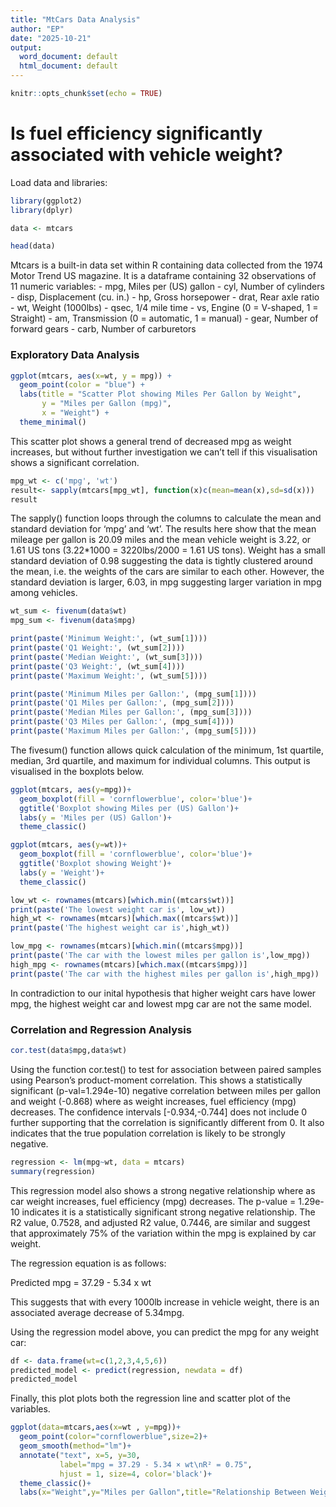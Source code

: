 ---
title: "MtCars Data Analysis"
author: "EP"
date: "2025-10-21"
output:
  word_document: default
  html_document: default
---

```{r setup, include=FALSE}
knitr::opts_chunk$set(echo = TRUE)
```

# Is fuel efficiency significantly associated with vehicle weight?

Load data and libraries:
```{r, include=FALSE}
library(ggplot2)
library(dplyr)

data <- mtcars
```
```{r}
head(data)
```

Mtcars is a built-in data set within R containing data collected from the 1974 Motor Trend US magazine. It is a dataframe containing 32 observations of 11 numeric variables:
 - mpg, Miles per (US) gallon
 - cyl, Number of cylinders
 - disp, Displacement (cu. in.)
 - hp, Gross horsepower
 - drat, Rear axle ratio
 - wt, Weight (1000lbs)
 - qsec, 1/4 mile time
 - vs, Engine (0 = V-shaped, 1 = Straight)
 - am, Transmission (0 = automatic, 1 = manual)
 - gear, Number of forward gears
 - carb, Number of carburetors 

### Exploratory Data Analysis

```{r}
ggplot(mtcars, aes(x=wt, y = mpg)) +
  geom_point(color = "blue") +
  labs(title = "Scatter Plot showing Miles Per Gallon by Weight",
       y = "Miles per Gallon (mpg)",
       x = "Weight") +
  theme_minimal()
```

This scatter plot shows a general trend of decreased mpg as weight increases, but without further investigation we can't tell if this visualisation shows a significant correlation. 

```{r}
mpg_wt <- c('mpg', 'wt')
result<- sapply(mtcars[mpg_wt], function(x)c(mean=mean(x),sd=sd(x)))
result
```

The sapply() function loops through the columns to calculate the mean and standard deviation for 'mpg' and 'wt'. The results here show that the mean mileage per gallon is 20.09 miles and the mean vehicle weight is 3.22, or 1.61 US tons (3.22*1000 = 3220lbs/2000 = 1.61 US tons).
Weight has a small standard deviation of 0.98 suggesting the data is tightly clustered around the mean, i.e. the weights of the cars are similar to each other. However, the standard deviation is larger, 6.03, in mpg suggesting larger variation in mpg among vehicles.

```{r, echo=FALSE}
wt_sum <- fivenum(data$wt)
mpg_sum <- fivenum(data$mpg)

print(paste('Minimum Weight:', (wt_sum[1])))
print(paste('Q1 Weight:', (wt_sum[2])))
print(paste('Median Weight:', (wt_sum[3])))
print(paste('Q3 Weight:', (wt_sum[4])))
print(paste('Maximum Weight:', (wt_sum[5])))

print(paste('Minimum Miles per Gallon:', (mpg_sum[1])))
print(paste('Q1 Miles per Gallon:', (mpg_sum[2])))
print(paste('Median Miles per Gallon:', (mpg_sum[3])))
print(paste('Q3 Miles per Gallon:', (mpg_sum[4])))
print(paste('Maximum Miles per Gallon:', (mpg_sum[5])))
```
The fivesum() function allows quick calculation of the minimum, 1st quartile, median, 3rd quartile, and maximum for individual columns. This output is visualised in the boxplots below. 
```{r}
ggplot(mtcars, aes(y=mpg))+
  geom_boxplot(fill = 'cornflowerblue', color='blue')+
  ggtitle('Boxplot showing Miles per (US) Gallon')+
  labs(y = 'Miles per (US) Gallon')+
  theme_classic()
```

```{r}
ggplot(mtcars, aes(y=wt))+
  geom_boxplot(fill = 'cornflowerblue', color='blue')+
  ggtitle('Boxplot showing Weight')+
  labs(y = 'Weight')+
  theme_classic()
```
```{r}
low_wt <- rownames(mtcars)[which.min((mtcars$wt))]
print(paste('The lowest weight car is', low_wt))
high_wt <- rownames(mtcars)[which.max((mtcars$wt))]
print(paste('The highest weight car is',high_wt))

low_mpg <- rownames(mtcars)[which.min((mtcars$mpg))]
print(paste('The car with the lowest miles per gallon is',low_mpg))
high_mpg <- rownames(mtcars)[which.max((mtcars$mpg))]
print(paste('The car with the highest miles per gallon is',high_mpg))
```
In contradiction to our inital hypothesis that higher weight cars have lower mpg, the highest weight car and lowest mpg car are not the same model. 

### Correlation and Regression Analysis
```{r}
cor.test(data$mpg,data$wt)
```
Using the function cor.test() to test for association between paired samples using Pearson's product-moment correlation. This shows a statistically significant (p-val=1.294e-10) negative correlation between miles per gallon and weight (-0.868) where as weight increases, fuel efficiency (mpg) decreases. The confidence intervals [-0.934,-0.744] does not include 0 further supporting that the correlation is significantly different from 0. It also indicates that the true population correlation is likely to be strongly negative.

```{r}
regression <- lm(mpg~wt, data = mtcars)
summary(regression)
```
This regression model also shows a strong negative relationship where as car weight increases, fuel efficiency (mpg) decreases. The p-value = 1.29e-10 indicates it is a statistically significant strong negative relationship. 
The R2 value, 0.7528, and adjusted R2 value, 0.7446, are similar and suggest that approximately 75% of the variation within the mpg is explained by car weight. 

The regression equation is as follows:
 
Predicted mpg = 37.29 - 5.34 x wt

This suggests that with every 1000lb increase in vehicle weight, there is an associated average decrease of 5.34mpg. 

Using the regression model above, you can predict the mpg for any weight car:
```{r}
df <- data.frame(wt=c(1,2,3,4,5,6))
predicted_model <- predict(regression, newdata = df)
predicted_model
```
Finally, this plot plots both the regression line and scatter plot of the variables. 
```{r}
ggplot(data=mtcars,aes(x=wt , y=mpg))+
  geom_point(color="cornflowerblue",size=2)+
  geom_smooth(method="lm")+
  annotate("text", x=5, y=30,
           label="mpg = 37.29 - 5.34 × wt\nR² = 0.75",
           hjust = 1, size=4, color='black')+
  theme_classic()+
  labs(x="Weight",y="Miles per Gallon",title="Relationship Between Weight and Fuel Efficiency")
```
